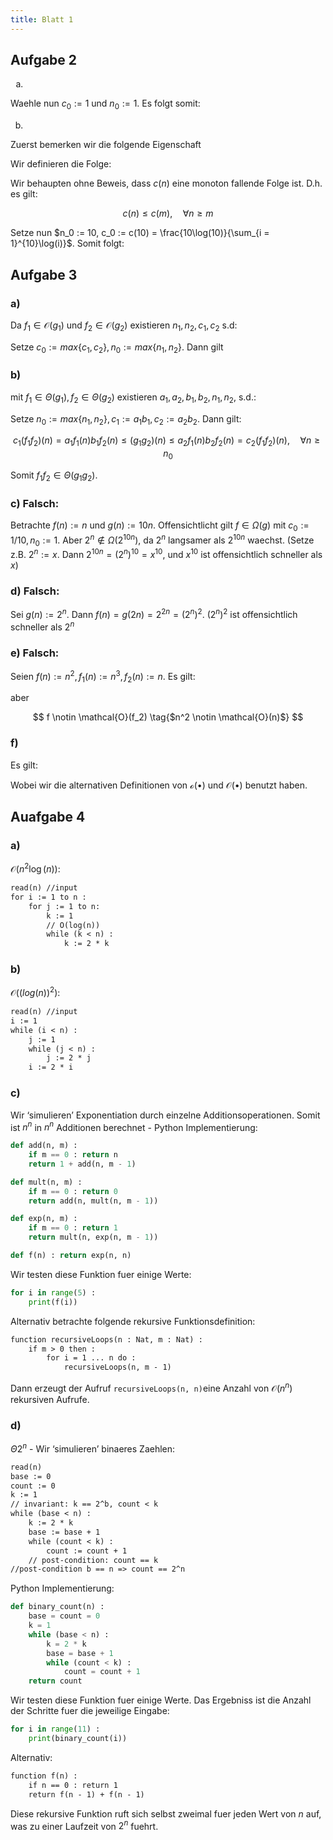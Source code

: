 ```yaml
---
title: Blatt 1
---
```


## Aufgabe 2

a) 

\begin{align*}
    \log(n!) &= \log(\prod_{i=1}^{n}i) \tag{Def $n!$} \\
             &= \sum_{i=1}^{n}\log(i) \tag{Eig $\log(\bullet)$} \\
             &\leq \sum_{i=1}^{n}\log(n) \tag{Eig $\log(\bullet)$} \\
             &= n\log(n) 
\end{align*}

Waehle nun $c_0 := 1$ und $n_0 := 1$. Es folgt somit: 

\begin{align*}
     &\log(n!) \leq 1\cdot n\log(n), \quad \forall n \geq 1 \\ 
\iff &\log(n!) \in \mathcal{O}(n\log(n)) \tag{Def $\mathcal{O}$}
\end{align*}

b) 

Zuerst bemerken wir die folgende Eigenschaft

\begin{align*}
    n\log(n) &\leq c\log(n!) \\
\iff       c &\geq \frac{n\log(n)}{\log(n!)} \\
             &= \frac{n\log(n)}{\sum_{i=1}^{n}\log(i)}
\end{align*} 

Wir definieren die Folge:

\begin{align*}
    c(n) &:= \frac{n\log(n)}{\sum_{i=1}^{n}\log(i)} \\
         &= \frac{\overbrace{\log(n) + \dots + \log(n)}^\text{n-mal}}{\log(1) + \dots + \log(n)}
\end{align*}

Wir behaupten ohne Beweis, dass $c(n)$ eine monoton fallende Folge ist. D.h. es gilt:

$$
c(n) \leq c(m), \quad \forall n \geq m
$$ 

Setze nun $n_0 := 10, c_0 := c(10) = \frac{10\log(10)}{\sum_{i = 1}^{10}\log(i)}$. Somit folgt:

\begin{align*}
    n\log(n) &\leq \left(\frac{n\log(n)}{\sum_{i=1}^{n}\log(i)}\right)\log(n!) \\
             &= c(n)\log(n!) \\
             &\leq c_0\log(n!), \quad \forall n\geq n_0 = 10 \tag{$c(n)$ monoton fallend}
\end{align*}

## Aufgabe 3

### a)

Da $f_1 \in  \mathcal{O}(g_1)$ und $f_2 \in  \mathcal{O}(g_2)$ existieren $n_1, n_2, c_1, c_2$ s.d:

\begin{align*}
f_1(n) \leq c_1 g_1(n), \quad \forall n\geq n_1 \\
f_2(n) \leq c_2 g_2(n), \quad \forall n\geq n_2 
\end{align*}

Setze $c_0 := max\{c_1, c_2\}, n_0 := max\{n_1, n_2\}$. Dann gilt

\begin{align*}
    (f_1 + f_2)(n) &= f_1(n) + f_2(n)  \\
                   &\leq c_1g_1(n) + c_2g_2(n), \quad \forall n \geq n_0 
                   \tag{$n \geq n_0 \Rightarrow n \geq n_1 \wedge n \geq n_2$} \\
                   &\leq c_0g_1(n) + c_0g_2(n), \quad \forall n \geq n_0 \\
                   &= c_0(g_1 + g_2)(n) \quad \forall n \geq n_0 \\
    \iff   f_1 + f_2 &\in \mathcal{O}(g_1 + g_2) \tag{Def $\mathcal{O}$}
\end{align*}

### b)

mit $f_1 \in \Theta(g_1), f_2 \in \Theta(g_2)$ existieren $a_1, a_2, b_1, b_2, n_1, n_2$, s.d.:

\begin{align*}
    a_1f_1(n) \leq g_1(n) \leq a_2f_1(n), \forall n \geq n_1 \\
    b_1f_2(n) \leq g_2(n) \leq b_2f_2(n), \forall n \geq n_2 \\
\end{align*}

Setze $n_0 := max\{n_1, n_2\}, \, c_1 := a_1b_1, \, c_2 := a_2b_2$. Dann gilt:

$$
c_1(f_1f_2)(n) = a_1f_1(n)b_1f_2(n) \leq (g_1g_2)(n) \leq a_2f_1(n)b_2f_2(n) = c_2(f_1f_2)(n), \quad \forall n \geq n_0
$$

Somit $f_1f_2 \in \Theta(g_1g_2)$. 

### c) **Falsch**:

Betrachte $f(n) := n$ und $g(n) := 10n$. Offensichtlicht gilt $f \in \Omega(g)$ mit $c_0 := 1/10, n_0 := 1$.
Aber $2^{n} \notin \Omega(2^{10n})$, da $2^n$ langsamer als $2^{10n}$ waechst. (Setze z.B. $2^n := x$. 
Dann $2^{10n} = (2^{n})^{10} = x^{10}$, und $x^{10}$ ist offensichtlich schneller als $x$)

### d) **Falsch**:

Sei $g(n) := 2^n$. Dann $f(n) = g(2n) = 2^{2n} = (2^n)^2$. $(2^n)^2$ ist offensichtlich schneller als $2^n$

### e) **Falsch**:

Seien $f(n) := n^2, f_1(n) := n^3, f_2(n) := n$. Es gilt:

\begin{align*}
    f\in \mathcal{O}(f_1) \tag{$n^2 \in \mathcal{O}(n^3)$} \\
    f_1\in \Omega(f_2) \tag{$n^3 \in \Omega(n)$}
\end{align*}

aber

$$
f \notin \mathcal{O}(f_2) \tag{$n^2 \notin \mathcal{O}(n)$}
$$

### f)

Es gilt:

\begin{align*}
    \lim_{n\to\infty}\frac{f(n)}{f_2(n)} &= 
                \lim_{n\to\infty}\left(\frac{f(n)}{f_1(n)}\cdot\frac{f_1(n)}{f_2(n)}\right) \\
                                         &= 
                \lim_{n\to\infty}\left(\frac{f(n)}{f_1(n)}\right) \cdot 
                \lim_{n\to\infty}\left(\frac{f_1(n)}{f_2(n)}\right) \\
                                         &= 0\cdot c, \text{fuer ein} c 
                                         \tag{$f \in \mathcal{o}(f_1), f_1 \in\mathcal{O}(f_2)$} \\
                                         &= 0 \\
                                \iff f \in \mathcal{o}(f_2) \tag{Def $\mathcal{o}$}
\end{align*}

Wobei wir die alternativen Definitionen von $\mathcal{o}(\bullet)$ und $\mathcal{O}(\bullet)$ benutzt haben.


## Auafgabe 4 

### a)


$\mathcal{O}(n^2\log(n))$:

```default
read(n) //input
for i := 1 to n :
    for j := 1 to n:
        k := 1
        // O(log(n))
        while (k < n) : 
            k := 2 * k
```


### b)

$\mathcal{O}((log(n))^2)$:

```default
read(n) //input
i := 1
while (i < n) :
    j := 1
    while (j < n) :
        j := 2 * j 
    i := 2 * i
```

### c) 

Wir 'simulieren' Exponentiation durch einzelne Additionsoperationen.
Somit ist $n^n$ in $n^n$ Additionen berechnet - Python Implementierung:

```python
def add(n, m) :
    if m == 0 : return n
    return 1 + add(n, m - 1)

def mult(n, m) :
    if m == 0 : return 0
    return add(n, mult(n, m - 1))

def exp(n, m) :
    if m == 0 : return 1
    return mult(n, exp(n, m - 1))

def f(n) : return exp(n, n)
```

Wir testen diese Funktion fuer einige Werte:

```python
for i in range(5) :
    print(f(i))
```

Alternativ betrachte folgende rekursive Funktionsdefinition:

```default
function recursiveLoops(n : Nat, m : Nat) :
    if m > 0 then :
        for i = 1 ... n do :
            recursiveLoops(n, m - 1)
```

Dann erzeugt der Aufruf `recursiveLoops(n, n)`eine Anzahl von $\mathcal{O}(n^n)$ rekursiven Aufrufe.


### d)

$\Theta{2^n}$ - Wir 'simulieren' binaeres Zaehlen:

```default
read(n)
base := 0
count := 0
k := 1 
// invariant: k == 2^b, count < k
while (base < n) :
    k := 2 * k
    base := base + 1
    while (count < k) :
        count := count + 1
    // post-condition: count == k
//post-condition b == n => count == 2^n
```

Python Implementierung:
```python
def binary_count(n) :
    base = count = 0
    k = 1
    while (base < n) :
        k = 2 * k
        base = base + 1
        while (count < k) :
            count = count + 1
    return count
```

Wir testen diese Funktion fuer einige Werte. Das Ergebniss
ist die Anzahl der Schritte fuer die jeweilige Eingabe:

```python
for i in range(11) :
    print(binary_count(i))
```

Alternativ:

```default
function f(n) :
    if n == 0 : return 1
    return f(n - 1) + f(n - 1)
```

Diese rekursive Funktion ruft sich selbst zweimal fuer jeden Wert 
von $n$ auf, was zu einer Laufzeit von $2^n$ fuehrt. 

